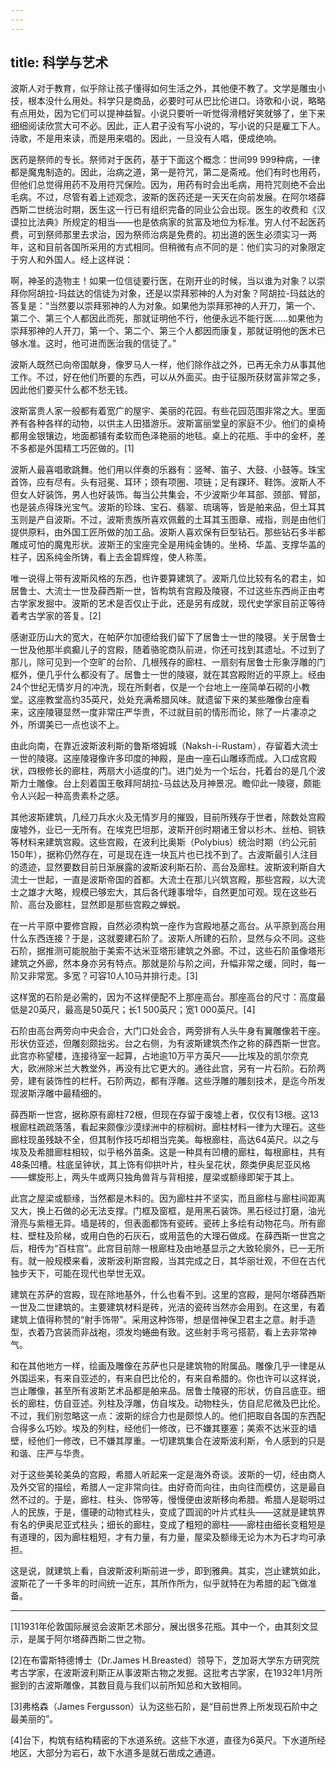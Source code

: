 ```yaml
---
---
---
```

title: 科学与艺术
---




波斯人对于教育，似乎除让孩子懂得如何生活之外，其他便不教了。文学是雕虫小技，根本没什么用处。科学只是商品，必要时可从巴比伦进口。诗歌和小说，略略有点用处，因为它们可以提神益智。小说只要听一听觉得滑稽好笑就够了，坐下来细细阅读欣赏大可不必。因此，正人君子没有写小说的，写小说的只是雇工下人。诗歌，不是用来读，而是用来唱的。因此，一旦没有人唱，便成绝响。

医药是祭师的专长。祭师对于医药，基于下面这个概念：世间99 999种病，一律都是魔鬼制造的。因此，治病之道，第一是符咒，第二是斋戒。他们有时也用药，但他们总觉得用药不及用符咒保险。因为，用药有时会出毛病，用符咒则绝不会出毛病。不过，尽管有着上述观念，波斯的医药还是一天天在向前发展。在阿尔塔薛西斯二世统治时期，医生这一行已有组织完备的同业公会出现。医生的收费和《汉谟拉比法典》所规定的相当——也是依病家的贫富及地位为标准。穷人付不起医药费，可到祭师那里去求治，因为祭师治病是免费的。初出道的医生必须实习一两年，这和目前各国所采用的方式相同。但稍微有点不同的是：他们实习的对象限定于穷人和外国人。经上这样说：

啊，神圣的造物主！如果一位信徒要行医，在刚开业的时候，当以谁为对象？以崇拜你阿胡拉-玛兹达的信徒为对象，还是以崇拜邪神的人为对象？阿胡拉-玛兹达的答复是：“当然要以崇拜邪神的人为对象。如果他为崇拜邪神的人开刀，第一个、第二个、第三个人都因此而死，那就证明他不行，他便永远不能行医……如果他为崇拜邪神的人开刀，第一个、第二个、第三个人都因而康复，那就证明他的医术已够水准。这时，他可进而医治我的信徒了。”



波斯人既然已向帝国献身，像罗马人一样，他们除作战之外，已再无余力从事其他工作。不过，好在他们所要的东西，可以从外面买。由于征服所获财富非常之多，因此他们要买什么都不愁无钱。

波斯富贵人家一般都有着宽广的屋宇、美丽的花园。有些花园范围非常之大。里面养有各种各样的动物，以供主人田猎游乐。波斯富丽堂皇的家庭不少。他们的桌椅都用金银镶边，地面都铺有柔软而色泽艳丽的地毯。桌上的花瓶、手中的金杯，差不多都是外国精工巧匠做的。[1]

波斯人最喜唱歌跳舞。他们用以伴奏的乐器有：竖琴、笛子、大鼓、小鼓等。珠宝首饰，应有尽有。头有冠冕、耳环；颈有项圈、项链；足有踝环、鞋饰。波斯人不但女人好装饰，男人也好装饰。每当公共集会，不少波斯少年耳部、颈部、臂部，也是装点得珠光宝气。波斯的珍珠、宝石、翡翠、琉璃等，皆是舶来品，但土耳其玉则是产自波斯。不过，波斯贵族所喜欢佩戴的土耳其玉图章、戒指，则是由他们提供原料，由外国工匠所做的加工品。波斯人喜欢保有巨型钻石。那些钻石多半都雕成可怕的魔鬼形状。波斯王的宝座完全是用纯金铸的。坐椅、华盖、支撑华盖的柱子，因系纯金所铸，看上去金碧辉煌，使人称羡。

唯一说得上带有波斯风格的东西，也许要算建筑了。波斯几位比较有名的君主，如居鲁士、大流士一世及薛西斯一世，皆构筑有宫殿及陵寝，不过这些东西尚正由考古学家发掘中。波斯的艺术是否仅止于此，还是另有成就，现代史学家目前正等待着考古学家的答复。[2]

感谢亚历山大的宽大，在帕萨尔加德给我们留下了居鲁士一世的陵寝。关于居鲁士一世及他那半疯癫儿子的宫殿，随着骆驼商队前进，你还可找到其遗址。不过到了那儿，除可见到一个空旷的台阶、几根残存的廊柱、一扇刻有居鲁士形象浮雕的门框外，便几乎什么都没有了。居鲁士一世的陵寝，就在其宫殿附近的平原上。经由24个世纪无情岁月的冲洗，现在所剩者，仅是一个台地上一座简单石砌的小教堂。这座教堂高约35英尺，处处充满希腊风味。就遗留下来的某些雕像台座看来，这座陵寝显然一度非常庄严华贵，不过就目前的情形而论，除了一片凄凉之外，所谓美已一点也谈不上。

由此向南，在靠近波斯波利斯的鲁斯塔姆城（Naksh-i-Rustam），存留着大流士一世的陵寝。这座陵寝像许多印度的神殿，是由一座石山雕琢而成。入口成宫殿状，四根修长的廊柱，两扇大小适度的门。进门处为一个坛台，托着台的是几个波斯力士雕像。台上刻着国王敬拜阿胡拉-马兹达及月神景况。瞻仰此一陵寝，颇能令人兴起一种高贵素朴之感。

其他波斯建筑，几经刀兵水火及无情岁月的摧毁，目前所残存于世者，除数处宫殿废墟外，业已一无所有。在埃克巴坦那，波斯开创时期诸王曾以杉木、丝柏、铜铁等材料来建筑宫殿。这些宫殿，在波利比奥斯（Polybius）统治时期（约公元前150年），据称仍然存在，可是现在连一块瓦片也已找不到了。古波斯最引人注目的遗迹，显然要数目前日渐展露的波斯波利斯石阶、高台及廊柱。波斯波利斯自大流士一世起，一直是波斯帝国的首都。大流士在那儿兴筑宫殿，那些宫殿，以大流士之雄才大略，规模已够宏大，其后各代踵事增华，自然更加可观。现在这些石阶、高台及廊柱，显然即是那些宫殿之蝉蜕。

在一片平原中要修宫殿，自然必须构筑一座作为宫殿地基之高台。从平原到高台用什么东西连接？于是，这就要建石阶了。波斯人所建的石阶，显然与众不同。这些石阶，据推测可能脱胎于美索不达米亚塔形建筑之外廊。不过，这些石阶虽像塔形建筑之外廊，然本身亦另有特点。那就是阶与阶之间，升幅非常之缓，同时，每一阶又非常宽。多宽？可容10人10马并排行走。[3]

这样宽的石阶是必需的，因为不这样便配不上那座高台。那座高台的尺寸：高度最低是20英尺，最高是50英尺；长1 500英尺；宽1 000英尺。[4]

石阶由高台两旁向中央会合，大门口处会合，两旁排有人头牛身有翼雕像若干座。形状仿亚述，但雕刻颇拙劣。台之右侧，为有波斯建筑杰作之称的薛西斯一世宫。此宫亦称望楼，连接待室一起算，占地逾10万平方英尺——比埃及的凯尔奈克大，欧洲除米兰大教堂外，再没有比它更大的。通往此宫，另有一片石阶。石阶两旁，建有装饰性的栏杆。石阶两边，都有浮雕。这些浮雕的雕刻技术，是迄今所发现波斯浮雕中最精细的。

薛西斯一世宫，据称原有廊柱72根，但现在存留于废墟上者，仅仅有13根。这13根廊柱疏疏落落，看起来颇像沙漠绿洲中的棕榈树。廊柱材料一律为大理石。这些廊柱现虽残缺不全，但其制作技巧却相当完美。每根廊柱，高达64英尺。以之与埃及及希腊廊柱相较，似乎格外苗条。这是一种具有凹槽的廊柱，每根廊柱，共有48条凹槽。柱底呈钟状，其上饰有仰拱叶片，柱头呈花状，颇类伊奥尼亚风格——螺旋形上，两头牛或两只独角兽背与背相接，屋梁或额缘即架于其上。

此宫之屋梁或额缘，当然都是木料的。因为廊柱并不坚实，而且廊柱与廊柱间距离又大，换上石做的必无法支撑。门框及窗框，是用黑石装饰。黑石经过打磨，油光滑亮与紫檀无异。墙是砖的，但表面都饰有瓷砖。瓷砖上多绘有动物花鸟。所有廊柱、壁柱及阶梯，或用白色的石灰石，或用蓝色的大理石做成。在薛西斯一世宫之后，相传为“百柱宫”。此宫目前除一根廊柱及由地基显示之大致轮廓外，已一无所有。就一般规模来看，波斯波利斯宫殿，当其完成之日，其华丽壮观，不但在古代独步天下，可能在现代也举世无双。

建筑在苏萨的宫殿，现在除地基外，什么也看不到。这里的宫殿，是阿尔塔薛西斯一世及二世建筑的。主要建筑材料是砖，光洁的瓷砖当然亦会用到。在这里，有着建筑上值得称赞的“射手饰带”。采用这种饰带，想是借神保卫君主之意。射手造型，衣着乃宫装而非战袍，须发均蜷曲有致。这些射手弯弓搭箭，看上去非常神气。

和在其他地方一样，绘画及雕像在苏萨也只是建筑物的附属品。雕像几乎一律是从外国运来，有来自亚述的，有来自巴比伦的，有来自希腊的。你也许可以这样说，岂止雕像，甚至所有波斯艺术品都是舶来品。居鲁士陵寝的形状，仿自吕底亚。细长的廊柱，仿自亚述。列柱及浮雕，仿自埃及。动物柱头，仿自尼尼微及巴比伦。不过，我们别忽略这一点：波斯的综合力也是颇惊人的。他们把取自各国的东西配合得多么巧妙。埃及的列柱，经他们一修改，已不嫌其壅塞；美索不达米亚的墙壁，经他们一修改，已不嫌其厚重。一切建筑集合在波斯波利斯，令人感到的只是和谐、庄严与华贵。

对于这些美轮美奂的宫殿，希腊人听起来一定是海外奇谈。波斯的一切，经由商人及外交官的描绘，希腊人一定非常向往。由好奇而向往，由向往而模仿，这是最自然不过的。于是，廊柱、柱头、饰带等，慢慢便由波斯移向希腊。希腊人是聪明过人的民族，于是，僵硬的动物式柱头，变成了圆润的叶片式柱头——这就是建筑界有名的伊奥尼亚式柱头；细长的廊柱，变成了粗短的廊柱——廊柱由细长变粗短是有道理的，因为廊柱粗短，才有力量，有力量，屋梁及额缘无论为木为石才均可承担。

这是说，就建筑上看，自波斯波利斯前进一步，即到雅典。其实，岂止建筑如此，波斯花了一千多年的时间统一近东，其所作所为，似乎就特在为希腊的起飞做准备。



* * *



[1]1931年伦敦国际展览会波斯艺术部分，展出很多花瓶。其中一个，由其刻文显示，是属于阿尔塔薛西斯二世之物。

[2]在布雷斯特德博士（Dr.James H.Breasted）领导下，芝加哥大学东方研究院考古学家，在波斯波利斯正从事波斯古物之发掘。这批考古学家，在1932年1月所掘到的古波斯雕像，其数目竟与我们以前所知总和大致相同。

[3]弗格森（James Fergusson）认为这些石阶，是“目前世界上所发现石阶中之最美丽的”。

[4]台下，构筑有结构精密的下水道系统。这些下水道，直径为6英尺。下水道所经地区，大部分为岩石，故下水道多是就石凿成之通道。